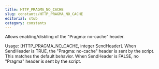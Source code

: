 ```yaml
---
title: HTTP_PRAGMA_NO_CACHE
slug: constants/HTTP_PRAGMA_NO_CACHE
editorial: stub
category: constants
---
```


<LSLConstant name="HTTP_PRAGMA_NO_CACHE"/>

Allows enabling/disbling of the &quot;Pragma: no-cache&quot; header.

Usage: [HTTP_PRAGMA_NO_CACHE, integer SendHeader]. When SendHeader is TRUE, the &quot;Pragma: no-cache&quot; header is sent by the script. This matches the default behavior. When SendHeader is FALSE, no &quot;Pragma&quot; header is sent by the script.
